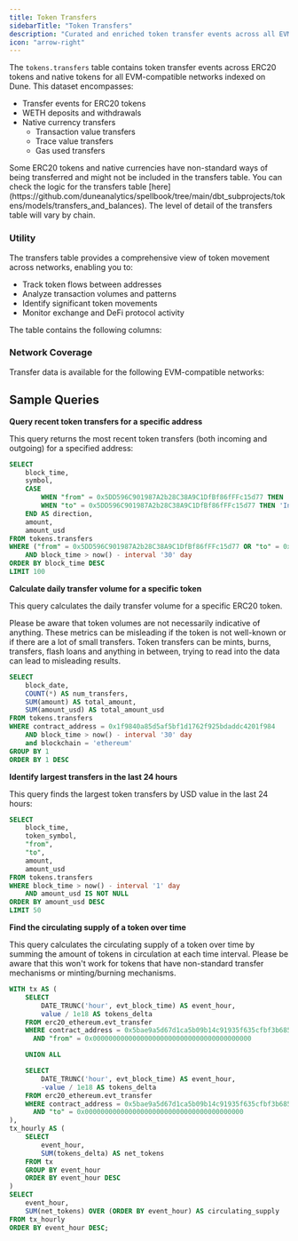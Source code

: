 ```yaml
---
title: Token Transfers
sidebarTitle: "Token Transfers"
description: "Curated and enriched token transfer events across all EVM networks for fungible tokens."
icon: "arrow-right"
---
```



The `tokens.transfers` table contains token transfer events across ERC20 tokens and native tokens for all EVM-compatible networks indexed on Dune. This dataset encompasses:

- Transfer events for ERC20 tokens
- WETH deposits and withdrawals
- Native currency transfers
  - Transaction value transfers
  - Trace value transfers
  - Gas used transfers

<Info>
 Some ERC20 tokens and native currencies have non-standard ways of being transferred and might not be included in the transfers table.
 You can check the logic for the transfers table [here](https://github.com/duneanalytics/spellbook/tree/main/dbt_subprojects/tokens/models/transfers_and_balances). The level of detail of the transfers table will vary by chain.
</Info>

### Utility

The transfers table provides a comprehensive view of token movement across networks, enabling you to:

- Track token flows between addresses
- Analyze transaction volumes and patterns
- Identify significant token movements
- Monitor exchange and DeFi protocol activity


The table contains the following columns:


<ColumnDescriptions tableSchema="tokens" tableName="transfers" />


<TableSample tableSchema="tokens" tableName="transfers" />

### Network Coverage

Transfer data is available for the following EVM-compatible networks:

<div>
  <DuneEmbed height="1200" qID="3695907" vID="6218008" />
</div>


## Sample Queries

**Query recent token transfers for a specific address**

This query returns the most recent token transfers (both incoming and outgoing) for a specified address:

```sql
SELECT
    block_time,
    symbol,
    CASE 
        WHEN "from" = 0x5DD596C901987A2b28C38A9C1DfBf86fFFc15d77 THEN 'Outgoing'
        WHEN "to" = 0x5DD596C901987A2b28C38A9C1DfBf86fFFc15d77 THEN 'Incoming'
    END AS direction,
    amount,
    amount_usd
FROM tokens.transfers
WHERE ("from" = 0x5DD596C901987A2b28C38A9C1DfBf86fFFc15d77 OR "to" = 0x5DD596C901987A2b28C38A9C1DfBf86fFFc15d77)
    AND block_time > now() - interval '30' day
ORDER BY block_time DESC
LIMIT 100
```

<div>
  <DuneEmbed height="300" qID="3999506" vID="6732340" />
</div>

**Calculate daily transfer volume for a specific token**

This query calculates the daily transfer volume for a specific ERC20 token. 

Please be aware that token volumes are not necessarily indicative of anything. These metrics can be misleading if the token is not well-known or if there are a lot of small transfers. Token transfers can be mints, burns, transfers, flash loans and anything in between, trying to read into the data can lead to misleading results.

```sql
SELECT
    block_date,
    COUNT(*) AS num_transfers,
    SUM(amount) AS total_amount,
    SUM(amount_usd) AS total_amount_usd
FROM tokens.transfers
WHERE contract_address = 0x1f9840a85d5af5bf1d1762f925bdaddc4201f984
    AND block_time > now() - interval '30' day
    and blockchain = 'ethereum'
GROUP BY 1
ORDER BY 1 DESC
```

<div>
  <DuneEmbed height="300" qID="3999595" vID="6732454" />
</div>

**Identify largest transfers in the last 24 hours**

This query finds the largest token transfers by USD value in the last 24 hours:

```sql
SELECT
    block_time,
    token_symbol,
    "from",
    "to",
    amount,
    amount_usd
FROM tokens.transfers
WHERE block_time > now() - interval '1' day
    AND amount_usd IS NOT NULL
ORDER BY amount_usd DESC
LIMIT 50
```

**Find the circulating supply of a token over time**

This query calculates the circulating supply of a token over time by summing the amount of tokens in circulation at each time interval.
Please be aware that this won't work for tokens that have non-standard transfer mechanisms or minting/burning mechanisms.

```sql
WITH tx AS (
    SELECT
        DATE_TRUNC('hour', evt_block_time) AS event_hour,
        value / 1e18 AS tokens_delta
    FROM erc20_ethereum.evt_transfer
    WHERE contract_address = 0x5bae9a5d67d1ca5b09b14c91935f635cfbf3b685
      AND "from" = 0x0000000000000000000000000000000000000000

    UNION ALL

    SELECT
        DATE_TRUNC('hour', evt_block_time) AS event_hour,
        -value / 1e18 AS tokens_delta
    FROM erc20_ethereum.evt_transfer
    WHERE contract_address = 0x5bae9a5d67d1ca5b09b14c91935f635cfbf3b685
      AND "to" = 0x0000000000000000000000000000000000000000
),
tx_hourly AS (
    SELECT
        event_hour,
        SUM(tokens_delta) AS net_tokens
    FROM tx
    GROUP BY event_hour
    ORDER BY event_hour DESC
)
SELECT
    event_hour,
    SUM(net_tokens) OVER (ORDER BY event_hour) AS circulating_supply
FROM tx_hourly
ORDER BY event_hour DESC;
```